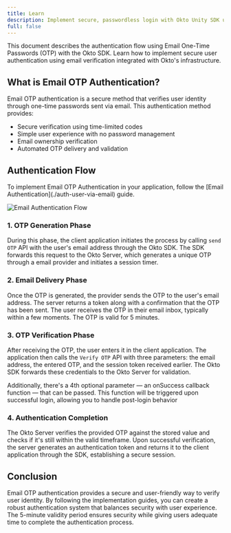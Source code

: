 ```yaml
---
title: Learn 
description: Implement secure, passwordless login with Okto Unity SDK using email-based OTPs. Learn session handling, token verification, and automated OTP delivery.
full: false
---
```



This document describes the authentication flow using Email One-Time Passwords (OTP) with the Okto SDK. Learn how to implement secure user authentication using email verification integrated with Okto's infrastructure.

## What is Email OTP Authentication?

Email OTP authentication is a secure method that verifies user identity through one-time passwords sent via email. This authentication method provides:
- Secure verification using time-limited codes
- Simple user experience with no password management
- Email ownership verification
- Automated OTP delivery and validation

## Authentication Flow

<Callout title="Note" type="info">
To implement Email OTP Authentication in your application, follow the [Email Authentication](./auth-user-via-email) guide.
</Callout>

![Email Authentication Flow](/images/email-auth-sequence-diagram.png)

### 1. OTP Generation Phase

During this phase, the client application initiates the process by calling `send OTP` API with the user's email address through the Okto SDK. The SDK forwards this request to the Okto Server, which generates a unique OTP through a email provider and initiates a session timer.

### 2. Email Delivery Phase

Once the OTP is generated, the provider sends the OTP to the user's email address. The server returns a token along with a confirmation that the OTP has been sent. The user receives the OTP in their email inbox, typically within a few moments. The OTP is valid for 5 minutes.

### 3. OTP Verification Phase

After receiving the OTP, the user enters it in the client application. The application then calls the `Verify OTP` API with three parameters: the email address, the entered OTP, and the session token received earlier. The Okto SDK forwards these credentials to the Okto Server for validation.

Additionally, there's a 4th optional parameter — an onSuccess callback function — that can be passed. This function will be triggered upon successful login, allowing you to handle post-login behavior

### 4. Authentication Completion

The Okto Server verifies the provided OTP against the stored value and checks if it's still within the valid timeframe. Upon successful verification, the server generates an authentication token and returns it to the client application through the SDK, establishing a secure session.

## Conclusion

Email OTP authentication provides a secure and user-friendly way to verify user identity. By following the implementation guides, you can create a robust authentication system that balances security with user experience. The 5-minute validity period ensures security while giving users adequate time to complete the authentication process.